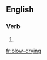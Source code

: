 ==English==

===Verb===
{{head|en}}

# {{present participle of|blow-dry|lang=en}}

[[fr:blow-drying]]